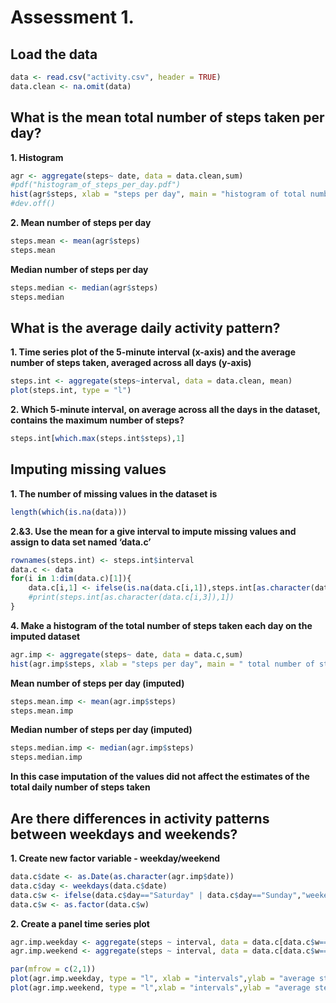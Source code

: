 Assessment 1.
================================

Load the data
-------------------------------------------

```r
data <- read.csv("activity.csv", header = TRUE)
data.clean <- na.omit(data)
```
What is the mean total number of steps taken per day?
-------------------------------------------
**1. Histogram**
```r
agr <- aggregate(steps~ date, data = data.clean,sum)
#pdf("histogram_of_steps_per_day.pdf")
hist(agr$steps, xlab = "steps per day", main = "histogram of total number of steps taken per day")
#dev.off()
```
**2.
Mean number of steps per day**

```r
steps.mean <- mean(agr$steps)
steps.mean
```
**Median number of steps per day**

```r
steps.median <- median(agr$steps)
steps.median
```
What is the average daily activity pattern?
-------------------------------------------

**1. Time series plot of the 5-minute interval (x-axis) and the average number of steps taken, averaged across all days (y-axis)**

```r
steps.int <- aggregate(steps~interval, data = data.clean, mean)
plot(steps.int, type = "l")
```

**2. Which 5-minute interval, on average across all the days in the dataset, contains the maximum number of steps?**
```r
steps.int[which.max(steps.int$steps),1]
```

Imputing missing values
-------------------------------------------

**1. The number of missing values in the dataset is**
```r
length(which(is.na(data)))
```

**2.&3. Use the mean for a give interval to impute missing values and assign to data set named 'data.c'**
```r
rownames(steps.int) <- steps.int$interval
data.c <- data
for(i in 1:dim(data.c)[1]){
	data.c[i,1] <- ifelse(is.na(data.c[i,1]),steps.int[as.character(data.c[i,3]),2],data.c[i,1])
	#print(steps.int[as.character(data.c[i,3]),1])	
}
```
**4. 
Make a histogram of the total number of steps taken each day on the imputed dataset**
```r
agr.imp <- aggregate(steps~ date, data = data.c,sum)
hist(agr.imp$steps, xlab = "steps per day", main = " total number of steps taken each day (imputed data)")
```

**Mean number of steps per day (imputed)**

```r
steps.mean.imp <- mean(agr.imp$steps)
steps.mean.imp
```
**Median number of steps per day (imputed)**

```r
steps.median.imp <- median(agr.imp$steps)
steps.median.imp
```
**In this case imputation of the values did not affect the estimates of the total daily number of steps taken**

Are there differences in activity patterns between weekdays and weekends?
--------------------------------
**1. Create new factor variable - weekday/weekend**
```r
data.c$date <- as.Date(as.character(agr.imp$date))
data.c$day <- weekdays(data.c$date)
data.c$w <- ifelse(data.c$day=="Saturday" | data.c$day=="Sunday","weekend","weekday")
data.c$w <- as.factor(data.c$w)
```
**2. Create a panel time series plot** 
```r
agr.imp.weekday <- aggregate(steps ~ interval, data = data.c[data.c$w=="weekday",],mean)
agr.imp.weekend <- aggregate(steps ~ interval, data = data.c[data.c$w=="weekend",],mean)

par(mfrow = c(2,1))
plot(agr.imp.weekday, type = "l", xlab = "intervals",ylab = "average steps/interval",main = "weekdays")
plot(agr.imp.weekend, type = "l",xlab = "intervals",ylab = "average steps/interval", main = "weekends")
```
